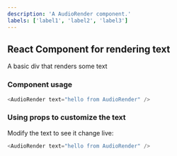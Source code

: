 ```yaml
---
description: 'A AudioRender component.'
labels: ['label1', 'label2', 'label3']
---
```



## React Component for rendering text

A basic div that renders some text

### Component usage
```js
<AudioRender text="hello from AudioRender" />
```

### Using props to customize the text

Modify the text to see it change live:
```js live
<AudioRender text="hello from AudioRender" />
```
